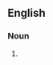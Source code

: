 ==English==
===Noun===
{{en-noun|head=[[dog whistle]] [[politics]]|-}}

#{{alternative form of|dog-whistle politics}}